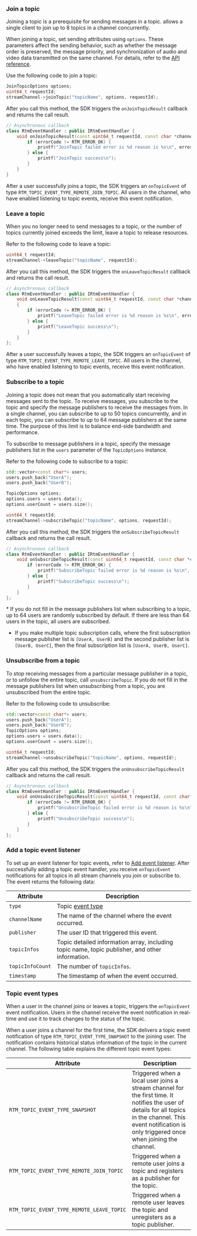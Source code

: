 <PlatformWrapper platform="linux-cpp">

### Join a topic

Joining a topic is a prerequisite for sending messages in a topic. <Vg k="SIG" /> allows a single client to join up to 8 topics in a channel concurrently. 

When joining a topic, set sending attributes using `options`. These parameters affect the sending behavior, such as whether the message order is preserved, the message priority, and synchronization of audio and video data transmitted on the same channel. For details, refer to the [API reference](../reference/api#topicjoinpropsag_platform).

Use the following code to join a topic:

```cpp
JoinTopicOptions options;
uint64_t requestId;
streamChannel->joinTopic("topicName", options, requestId);
```

After you call this method, the SDK triggers the `onJoinTopicResult` callback and returns the call result.

```cpp
// Asynchronous callback
class RtmEventHandler : public IRtmEventHandler {
    void onJoinTopicResult(const uint64_t requestId, const char *channelName, const char *userId, const char *topic, const char *meta, RTM_ERROR_CODE errorCode) override {
        if (errorCode != RTM_ERROR_OK) {
            printf("JoinTopic failed error is %d reason is %s\n", errorCode, getErrorReason(errorCode));
        } else {
            printf("JoinTopic success\n");
        }
    }
}
```

After a user successfully joins a topic, the SDK triggers an `onTopicEvent` of type `RTM_TOPIC_EVENT_TYPE_REMOTE_JOIN_TOPIC`. All users in the channel, who have enabled listening to topic events, receive this event notification.

### Leave a topic

When you no longer need to send messages to a topic, or the number of topics currently joined exceeds the limit, leave a topic to release resources. 

Refer to the following code to leave a topic:

```cpp
uint64_t requestId;
streamChannel->leaveTopic("topicName", requestId);
```

After you call this method, the SDK triggers the `onLeaveTopicResult` callback and returns the call result.

```cpp
// Asynchronous callback
class RtmEventHandler : public IRtmEventHandler {
    void onLeaveTopicResult(const uint64_t requestId, const char *channelName, const char *userId, const char *topic, const char *meta, RTM_ERROR_CODE errorCode) override
    {
        if (errorCode != RTM_ERROR_OK) {
            printf("LeaveTopic failed error is %d reason is %s\n", errorCode, getErrorReason(errorCode));
        } else {
            printf("LeaveTopic success\n");
        }
    }
};
```

After a user successfully leaves a topic, the SDK triggers an `onTopicEvent` of type `RTM_TOPIC_EVENT_TYPE_REMOTE_LEAVE_TOPIC`. All users in the channel, who have enabled listening to topic events, receive this event notification.

### Subscribe to a topic
Joining a topic does not mean that you automatically start receiving messages sent to the topic. To receive messages, you subscribe to the topic and specify the message publishers to receive the messages from. In a single channel, you can subscribe to up to 50 topics concurrently, and in each topic, you can subscribe to up to 64 message publishers at the same time. The purpose of this limit is to balance end-side bandwidth and performance.

To subscribe to message publishers in a topic, specify the message publishers list in the `users` parameter of the `TopicOptions` instance. 

Refer to the following code to subscribe to a topic:

```cpp
std::vector<const char*> users;
users.push_back("UserA");
users.push_back("UserB");

TopicOptions options;
options.users = users.data();
options.userCount = users.size();

uint64_t requestId;
streamChannel->subscribeTopic("topicName", options, requestId);
```

After you call this method, the SDK triggers the `onSubscribeTopicResult` callback and returns the call result.

```cpp
// Asynchronous callback
class RtmEventHandler : public IRtmEventHandler {
    void onSubscribeTopicResult(const uint64_t requestId, const char *channelName, const char *userId, const char *topic, UserList succeedUsers, UserList failedUsers, RTM_ERROR_CODE errorCode) override {
        if (errorCode != RTM_ERROR_OK) {
            printf("SubscribeTopic failed error is %d reason is %s\n", errorCode, getErrorReason(errorCode));
        } else {
            printf("SubscribeTopic success\n");
        }
    }
};
```

<Admonition>
* If you do not fill in the message publishers list when subscribing to a topic, up to 64 users are randomly subscribed by default. If there are less than 64 users in the topic, all users are subscribed. 

* If you make multiple topic subscription calls, where the first subscription message publisher list is `[UserA, UserB]` and the second publisher list is `[UserB, UserC]`, then the final subscription list is `[UserA, UserB, UserC]`.
</Admonition>

### Unsubscribe from a topic

To stop receiving messages from a particular message publisher in a topic, or to unfollow the entire topic, call `unsubscribeTopic`. If you do not fill in the message publishers list when unsubscribing from a topic, you are unsubscribed from the entire topic.

Refer to the following code to unsubscribe:

```cpp
std::vector<const char*> users;
users.push_back("UserA");
users.push_back("UserB");
TopicOptions options;
options.users = users.data();
options.userCount = users.size();

uint64_t requestId;
streamChannel->unsubscribeTopic("topicName", options, requestId);
```

After you call this method, the SDK triggers the `onUnsubscribeTopicResult` callback and returns the call result.
```cpp
// Asynchronous callback
class RtmEventHandler : public IRtmEventHandler {
    void onUnsubscribeTopicResult(const uint64_t requestId, const char* channelName, const char* topic, RTM_ERROR_CODE errorCode) override {
        if (errorCode != RTM_ERROR_OK) {
            printf("UnsubscribeTopic failed error is %d reason is %s\n", errorCode, getErrorReason(errorCode));
        } else {
            printf("UnsubscribeTopic success\n");
        }
    }
};
```

### Add a topic event listener

To set up an event listener for topic events, refer to [Add event listener](../get-started/add-event-listener). After successfully adding a topic event handler, you receive `onTopicEvent` notifications for all topics in all stream channels you join or subscribe to. The event returns the following data:

| Attribute     | Description           |
|---------------|-----------------------|
| `type`        | Topic [event type](#topic-event-types) |
| `channelName` | The name of the channel where the event occurred.  |
| `publisher`   | The user ID that triggered this event.  |
| `topicInfos`  | Topic detailed information array, including topic name, topic publisher, and other information. |
| `topicInfoCount`   | The number of `topicInfos`. |
| `timestamp`   | The timestamp of when the event occurred. |

### Topic event types

When a user in the channel joins or leaves a topic, <Vg k="SIG" /> triggers the `onTopicEvent` event notification. Users in the channel receive the event notification in real-time and use it to track changes to the status of the topic.

When a user joins a channel for the first time, the SDK delivers a topic event notification of type `RTM_TOPIC_EVENT_TYPE_SNAPSHOT` to the joining user. The notification contains historical status information of the topic in the current channel. The following table explains the different topic event types:

| Attribute     | Description           |
|---------------|-----------------------|
| `RTM_TOPIC_EVENT_TYPE_SNAPSHOT` | Triggered when a local user joins a stream channel for the first time. It notifies the user of details for all topics in the channel. This event notification is only triggered once when joining the channel. |
| `RTM_TOPIC_EVENT_TYPE_REMOTE_JOIN_TOPIC` | Triggered when a remote user joins a topic and registers as a publisher for the topic. |
| `RTM_TOPIC_EVENT_TYPE_REMOTE_LEAVE_TOPIC` | Triggered when a remote user leaves the topic and unregisters as a topic publisher. |

</PlatformWrapper>
